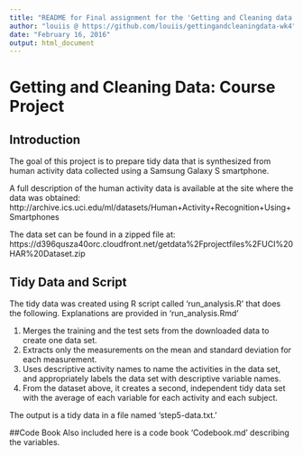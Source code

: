 ```yaml
---
title: "README for Final assignment for the 'Getting and Cleaning data' Coursera class"
author: "louiis @ https://github.com/louiis/gettingandcleaningdata-wk4"
date: "February 16, 2016"
output: html_document
---
```


# Getting and Cleaning Data: Course Project

## Introduction
The goal of this project is to prepare tidy data that is synthesized from human activity data collected using a Samsung Galaxy S smartphone. 

A full description of the human activity data is available at the site where the data was obtained:
	http://archive.ics.uci.edu/ml/datasets/Human+Activity+Recognition+Using+Smartphones

The data set can be found in a zipped file at:
	https://d396qusza40orc.cloudfront.net/getdata%2Fprojectfiles%2FUCI%20HAR%20Dataset.zip

## Tidy Data and Script
The tidy data was created using R script called 'run_analysis.R' that does the following. 
Explanations are provided in 'run_analysis.Rmd'

1. Merges the training and the test sets from the downloaded data to create one data set.
2. Extracts only the measurements on the mean and standard deviation for each measurement.
3. Uses descriptive activity names to name the activities in the data set, and appropriately labels the data set with descriptive variable names.
4. From the dataset above, it creates a second, independent tidy data set with the average of each variable for each activity and each subject.

The output is a tidy data in a file named 'step5-data.txt.'  

##Code Book
Also included here is a code book 'Codebook.md' describing the variables.